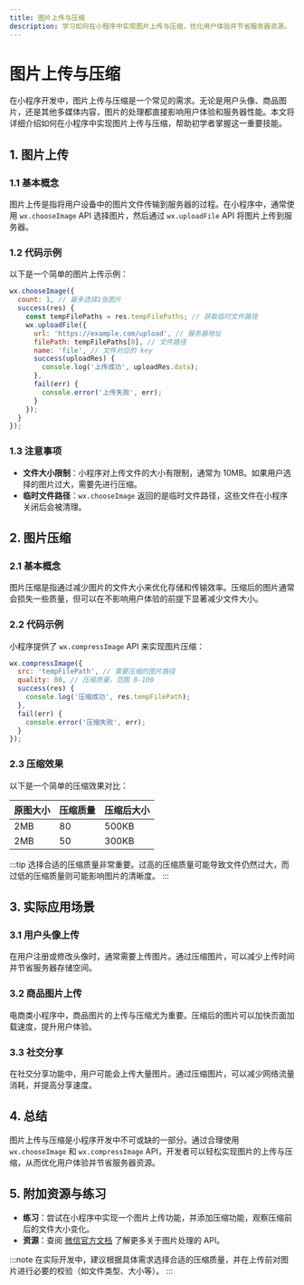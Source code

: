 ```yaml
---
title: 图片上传与压缩
description: 学习如何在小程序中实现图片上传与压缩，优化用户体验并节省服务器资源。
---
```


# 图片上传与压缩

在小程序开发中，图片上传与压缩是一个常见的需求。无论是用户头像、商品图片，还是其他多媒体内容，图片的处理都直接影响用户体验和服务器性能。本文将详细介绍如何在小程序中实现图片上传与压缩，帮助初学者掌握这一重要技能。

## 1. 图片上传

### 1.1 基本概念

图片上传是指将用户设备中的图片文件传输到服务器的过程。在小程序中，通常使用 `wx.chooseImage` API 选择图片，然后通过 `wx.uploadFile` API 将图片上传到服务器。

### 1.2 代码示例

以下是一个简单的图片上传示例：

```javascript
wx.chooseImage({
  count: 1, // 最多选择1张图片
  success(res) {
    const tempFilePaths = res.tempFilePaths; // 获取临时文件路径
    wx.uploadFile({
      url: 'https://example.com/upload', // 服务器地址
      filePath: tempFilePaths[0], // 文件路径
      name: 'file', // 文件对应的 key
      success(uploadRes) {
        console.log('上传成功', uploadRes.data);
      },
      fail(err) {
        console.error('上传失败', err);
      }
    });
  }
});
```

### 1.3 注意事项

- **文件大小限制**：小程序对上传文件的大小有限制，通常为 10MB。如果用户选择的图片过大，需要先进行压缩。
- **临时文件路径**：`wx.chooseImage` 返回的是临时文件路径，这些文件在小程序关闭后会被清理。

## 2. 图片压缩

### 2.1 基本概念

图片压缩是指通过减少图片的文件大小来优化存储和传输效率。压缩后的图片通常会损失一些质量，但可以在不影响用户体验的前提下显著减少文件大小。

### 2.2 代码示例

小程序提供了 `wx.compressImage` API 来实现图片压缩：

```javascript
wx.compressImage({
  src: 'tempFilePath', // 需要压缩的图片路径
  quality: 80, // 压缩质量，范围 0-100
  success(res) {
    console.log('压缩成功', res.tempFilePath);
  },
  fail(err) {
    console.error('压缩失败', err);
  }
});
```

### 2.3 压缩效果

以下是一个简单的压缩效果对比：

| 原图大小 | 压缩质量 | 压缩后大小 |
|----------|----------|------------|
| 2MB      | 80       | 500KB      |
| 2MB      | 50       | 300KB      |

:::tip
选择合适的压缩质量非常重要。过高的压缩质量可能导致文件仍然过大，而过低的压缩质量则可能影响图片的清晰度。
:::

## 3. 实际应用场景

### 3.1 用户头像上传

在用户注册或修改头像时，通常需要上传图片。通过压缩图片，可以减少上传时间并节省服务器存储空间。

### 3.2 商品图片上传

电商类小程序中，商品图片的上传与压缩尤为重要。压缩后的图片可以加快页面加载速度，提升用户体验。

### 3.3 社交分享

在社交分享功能中，用户可能会上传大量图片。通过压缩图片，可以减少网络流量消耗，并提高分享速度。

## 4. 总结

图片上传与压缩是小程序开发中不可或缺的一部分。通过合理使用 `wx.chooseImage` 和 `wx.compressImage` API，开发者可以轻松实现图片的上传与压缩，从而优化用户体验并节省服务器资源。

## 5. 附加资源与练习

- **练习**：尝试在小程序中实现一个图片上传功能，并添加压缩功能，观察压缩前后的文件大小变化。
- **资源**：查阅 [微信官方文档](https://developers.weixin.qq.com/miniprogram/dev/api/media/image/wx.chooseImage.html) 了解更多关于图片处理的 API。

:::note
在实际开发中，建议根据具体需求选择合适的压缩质量，并在上传前对图片进行必要的校验（如文件类型、大小等）。
:::